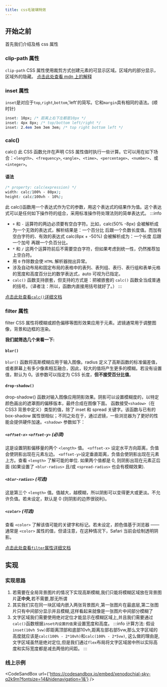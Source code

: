 ```yaml
---
title: css毛玻璃特效
---
```



<AuthorInfo />

## 开始之前

首先我们介绍及格 css 属性

### clip-path 属性

`clip-path` CSS 属性使用裁剪方式创建元素的可显示区域。区域内的部分显示，区域外的隐藏。
[点击此处查看 mdn 上的解释](https://developer.mozilla.org/zh-CN/docs/Web/CSS/clip-path)

### inset 属性

`inset`是对应于`top`,`right`,`bottom`,'left'的简写。它和`margin`具有相同的语法。(顺时针)

```css title="inset属性示例"
inset: 10px; /* 距离上右下左都是10px */
inset: 4px 8px; /* top/bottom left/right */
inset: 2.4em 3em 3em 3em; /* top right bottom left */
```

### calc()

calc() 此 CSS 函数允许在声明 CSS 属性值时执行一些计算。它可以用在如下场合：`<length>`、`<frequency>`, `<angle>`、`<time>`、`<percentage>`、`<number>`、或 `<integer>`。

#### 语法

```css title="calc()语法"
/* property: calc(expression) */
width: calc(100% - 80px);
height: calc(100vh - 10%);
```

此 calc()函数用一个表达式作为它的参数，用这个表达式的结果作为值。这个表达式可以是任何如下操作符的组合，采用标准操作符处理法则的简单表达式。
:::info
- `+` 和 `-` 运算符的两边必须要有空白字符。比如，calc(50% -8px) 会被解析成为一个无效的表达式，解析结果是：一个百分比 后跟一个负数长度值。而加有空白字符的、有效的表达式 calc(8px + -50%) 会被解析成为：一个长度 后跟一个加号 再跟一个负百分比。
- `*` 和 `/` 这两个运算符前后不需要空白字符，但如果考虑到统一性，仍然推荐加上空白符。
- 用 `0` 作除数会使 `HTML` 解析器抛出异常。
- 涉及自动布局和固定布局的表格中的表列、表列组、表行、表行组和表单元格的宽度和高度百分比的数学表达式，auto 可视为已指定。
- `calc()` 函数支持嵌套，但支持的方式是：把被嵌套的 `calc()` 函数全当成普通的括号。（译者注：所以，函数内直接用括号就好了。）
:::

[点击此处查看`calc()`详细文档](<https://developer.mozilla.org/zh-CN/docs/Web/CSS/calc()>)

### filter 属性

filter CSS 属性将模糊或颜色偏移等图形效果应用于元素。滤镜通常用于调整图像，背景和边框的渲染。

**我们就筛选几个来看一下:**

#### `blur()`

`blur()` 函数将高斯模糊应用于输入图像。radius 定义了高斯函数的标准偏差值，或者屏幕上有多少像素相互融合，因此，较大的值将产生更多的模糊。若没有设置值，默认为 0。该参数可以指定为 CSS 长度，**但不接受百分比值**。

#### `drop-shadow()`
drop-shadow() 函数对输入图像应用阴影效果。阴影可以设置模糊度的，以特定颜色画出的遮罩图的偏移版本，最终合成在图像下面。 函数接受`<shadow>`（在 CSS3 背景中定义）类型的值，除了 inset 和 spread 关键字。该函数与已有的 box-shadow 属性很相似；不同之处在于，通过滤镜，一些浏览器为了更好的性能会提供硬件加速。`<shadow>` 参数如下：
##### `<offset-x>` `<offset-y>` (必须)
这是设置阴影偏移量的两个 `<length>` 值。 `<offset-x>` 设定水平方向距离，负值会使阴影出现在元素左边。 `<offset-y>`设定垂直距离，负值会使阴影出现在元素上方。查看 `<length>` 了解可能的单位.
如果两个值都是 0, 则阴影出现在元素正后面 (如果设置了 `<blur-radius>` 且/或 `<spread-radius>` 也会有模糊效果).
##### `<blur-radius>` (可选)
这是第三个 `<length>` 值。值越大，越模糊，所以阴影可以变得更大或更淡。不允许负值。若未设定，默认是 0 (则阴影的边界很锐利)。
##### `<color>` (可选)
查看 `<color>` 了解该值可能的关键字和标记。若未设定，颜色值基于浏览器 —— 通常是 `<color>` 属性的值，但请注意，在这种情况下，Safari 当前会绘制透明阴影。
  
[点击此处查看`filter`属性详细文档](https://developer.mozilla.org/zh-CN/docs/Web/CSS/filter)

## 实现

### 实现思路
1. 若需要在全局背景图片的情况下实现高斯模糊,我们只能将模糊区域放在背景图片**正中央**,若不需要,那无所谓
1. 其实我们实在同一块区域内嵌入两张背景图片,第一张图片在最底层,第二张图片只有中间部分显示并且模糊,这样看起来就像是一张图片中间部分模糊了
1. 文字区域我们需要使用绝对定位才能显示在模糊区域上,并且我们需要通过`calc()`函数根据`inset内设置的值`来设置宽度和高度。
:::info
计算方法: 假设`inset(10vh 5vw)`即距离顶部和底部10vh,距离左部右部5vw,那么文字区域的高度就应该是`calc(100% - 2*10vh)`和`calc(100% - 2*5vw)`,
这么做的理由是,文字区域虽然是绝对定位,但是我们通过`flex`布局将文字区域居中所以实际高度和实际宽度都是减去两倍的间距。
:::

### 线上示例
<CodeSandBox url={'https://codesandbox.io/embed/xenodochial-sky-q2k9m?fontsize=14&hidenavigation=1&'} />
